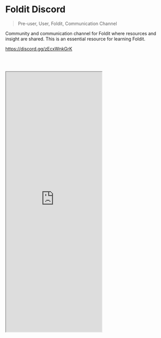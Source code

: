 # Foldit Discord

> Pre-user, User, Foldit, Communication Channel 

Community and communication channel for Foldit where resources and insight are shared. This is an essential resource for learning Foldit. 

https://discord.gg/zEcxWnkGrK

<br></br>
<iframe className="w-full" height="815" src="https://discord.gg/zEcxWnkGrK"></iframe>
